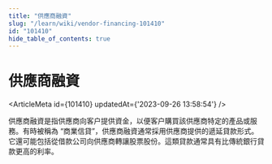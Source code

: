 ```yaml
---
title: "供應商融資"
slug: "/learn/wiki/vendor-financing-101410"
id: "101410"
hide_table_of_contents: true
---
```



# 供應商融資

<ArticleMeta id={101410} updatedAt={'2023-09-26 13:58:54'} />
<div className='border-solid border-b border-t-0 my-4 border-[var(--ifm-color-gray-300)]' />

供應商融資是指供應商向客户提供資金，以便客户購買該供應商特定的產品或服務。有時被稱為 “商業信貸”，供應商融資通常採用供應商提供的遞延貸款形式。它還可能包括從借款公司向供應商轉讓股票股份。這類貸款通常具有比傳統銀行貸款更高的利率。
